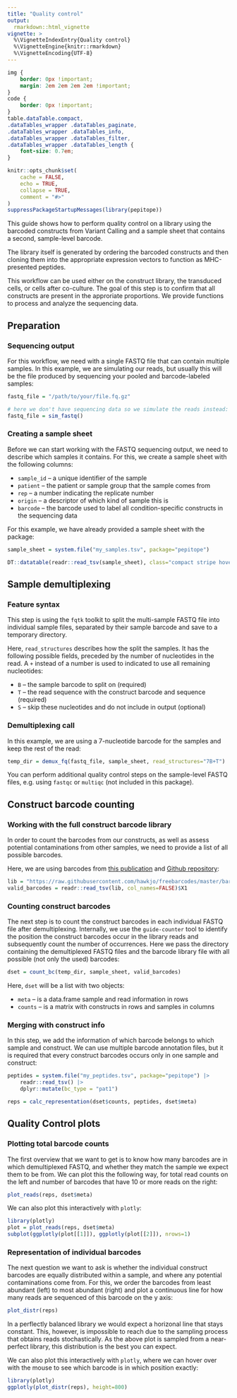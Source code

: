 ```yaml
---
title: "Quality control"
output:
  rmarkdown::html_vignette
vignette: >
  %\VignetteIndexEntry{Quality control}
  %\VignetteEngine{knitr::rmarkdown}
  %\VignetteEncoding{UTF-8}
---
```


```css
img {
    border: 0px !important;
    margin: 2em 2em 2em 2em !important;
}
code {
    border: 0px !important;
}
table.dataTable.compact,
.dataTables_wrapper .dataTables_paginate,
.dataTables_wrapper .dataTables_info,
.dataTables_wrapper .dataTables_filter,
.dataTables_wrapper .dataTables_length {
    font-size: 0.7em;
}
```

```r
knitr::opts_chunk$set(
    cache = FALSE,
    echo = TRUE,
    collapse = TRUE,
    comment = "#>"
)
suppressPackageStartupMessages(library(pepitope))
```

This guide shows how to perform quality control on a library using the barcoded
constructs from Variant Calling and a sample sheet that contains a second,
sample-level barcode.

The library itself is generated by ordering the barcoded constructs and then
cloning them into the appropriate expression vectors to function as
MHC-presented peptides.

This workflow can be used either on the construct library, the transduced
cells, or cells after co-culture. The goal of this step is to confirm that all
constructs are present in the approriate proportions. We provide functions to
process and analyze the sequencing data.

Preparation
-----------

### Sequencing output

For this workflow, we need with a single FASTQ file that can contain multiple
samples. In this example, we are simulating our reads, but usually this will be
the file produced by sequencing your pooled and barcode-labeled samples:

```r
fastq_file = "/path/to/your/file.fq.gz"

# here we don't have sequencing data so we simulate the reads instead:
fastq_file = sim_fastq()
```

### Creating a sample sheet

Before we can start working with the FASTQ sequencing output, we need to describe
which samples it contains. For this, we create a sample sheet with the following
columns:

* `sample_id` -- a unique identifier of the sample
* `patient` -- the patient or sample group that the sample comes from
* `rep` -- a number indicating the replicate number
* `origin` -- a descriptor of which kind of sample this is
* `barcode` -- the barcode used to label all condition-specific constructs in the sequencing data

For this example, we have already provided a sample sheet with the package:

```r
sample_sheet = system.file("my_samples.tsv", package="pepitope")
```

```r
DT::datatable(readr::read_tsv(sample_sheet), class="compact stripe hover")
```

Sample demultiplexing
---------------------

### Feature syntax

This step is using the `fqtk` toolkit to split the multi-sample FASTQ file into
individual sample files, separated by their sample barcode and save to a
temporary directory.

Here, `read_structures` describes how the split the samples. It has the
following possible fields, preceded by the number of nucleotides in the read. A
`+` instead of a number is used to indicated to use all remaining nucleotides:

* `B` -- the sample barcode to split on (required)
* `T` -- the read sequence with the construct barcode and sequence (required)
* `S` -- skip these nucleotides and do not include in output (optional)

### Demultiplexing call

In this example, we are using a 7-nucleotide barcode for the samples and keep
the rest of the read:

```r
temp_dir = demux_fq(fastq_file, sample_sheet, read_structures="7B+T")
```

You can perform additional quality control steps on the sample-level FASTQ
files, e.g. using `fastqc` or `multiqc` (not included in this package).

Construct barcode counting
--------------------------

### Working with the full construct barcode library

In order to count the barcodes from our constructs, as well as assess potential
contaminations from other samples, we need to provide a list of all possible
barcodes.

Here, we are using barcodes from
[this publication](https://www.pnas.org/doi/full/10.1073/pnas.1802640115) and
[Github repository](https://github.com/hawkjo/freebarcodes):

```r
lib = "https://raw.githubusercontent.com/hawkjo/freebarcodes/master/barcodes/barcodes12-1.txt"
valid_barcodes = readr::read_tsv(lib, col_names=FALSE)$X1
```

### Counting construct barcodes

The next step is to count the construct barcodes in each individual FASTQ file
after demultiplexing. Internally, we use the `guide-counter` tool to identify the
position the construct barcodes occur in the library reads and subsequently
count the number of occurrences. Here we pass the directory containing the
demultiplexed FASTQ files and the barcode library file with all possible
(not only the used) barcodes:

```r
dset = count_bc(temp_dir, sample_sheet, valid_barcodes)
```

Here, `dset` will be a list with two objects:

* `meta` -- is a data.frame sample and read information in rows
* `counts` -- is a matrix with constructs in rows and samples in columns

### Merging with construct info

In this step, we add the information of which barcode belongs to which sample
and construct. We can use multiple barcode annotation files, but it is required
that every construct barcodes occurs only in one sample and construct:

```r
peptides = system.file("my_peptides.tsv", package="pepitope") |>
    readr::read_tsv() |>
    dplyr::mutate(bc_type = "pat1")

reps = calc_representation(dset$counts, peptides, dset$meta)
```

Quality Control plots
---------------------

### Plotting total barcode counts

The first overview that we want to get is to know how many barcodes are in which
demultiplexed FASTQ, and whether they match the sample we expect them to be
from. We can plot this the following way, for total read counts on the left and
number of barcodes that have 10 or more reads on the right:

```r
plot_reads(reps, dset$meta)
```

We can also plot this interactively with `plotly`:

```r
library(plotly)
plot = plot_reads(reps, dset$meta)
subplot(ggplotly(plot[[1]]), ggplotly(plot[[2]]), nrows=1)
```

### Representation of individual barcodes

The next question we want to ask is whether the individual construct barcodes
are equally distributed within a sample, and where any potential contaminations
come from. For this, we order the barcodes from least abundant (left) to most
abundant (right) and plot a continuous line for how many reads are sequenced of
this barcode on the y axis:

```r
plot_distr(reps)
```

In a perflectly balanced library we would expect a horizonal line that stays
constant. This, however, is impossible to reach due to the sampling process that
obtains reads stochastically. As the above plot is sampled from a near-perfect
library, this distribution is the best you can expect.

We can also plot this interactively with `plotly`, where we can hover over with
the mouse to see which barcode is in which position exactly:

```r
library(plotly)
ggplotly(plot_distr(reps), height=800)
```

<!-- add cor plots here
### Correlation of read counts between samples

static plot

```r
```
-->
